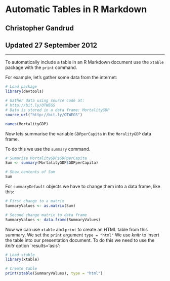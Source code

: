 # Automatic Tables in R Markdown
## Christopher Gandrud
## Updated 27 September 2012

---

To automatically include a table in an R Markdown document use the `xtable` package with the `print` command.

For example, let's gather some data from the internet:

```r
# Load package
library(devtools)

# Gather data using source code at:
# http://bit.ly/OTWEGS
# Data is stored in a data frame: MortalityGDP
source_url("http://bit.ly/OTWEGS")

names(MortalityGDP)
```

Now lets summarise the variable `GDPperCapita` in the `MoralityGDP` data frame.

To do this we use the `summary` command.

```r
# Sumarise MortalityGDP$GDPperCapita
Sum <- summary(MortalityGDP$GDPperCapita)

# Show contents of Sum
Sum
```

For `summaryDefault` objects we have to change them into a data frame, like this:

```r
# First change to a matrix
SummaryValues <- as.matrix(Sum)

# Second change matrix to data frame
SummaryValues <- data.frame(SummaryValues)
```

Now we can use `xtable` and `print` to create an HTML table from this summary, We set the `print` argument `type = "html"` We use *knitr* to insert the table into our presentation document. To do this we need to use the *knitr* option `results='asis':

```r
# Load xtable
library(xtable)

# Create table
print(xtable(SummaryValues), type = "html")
```
